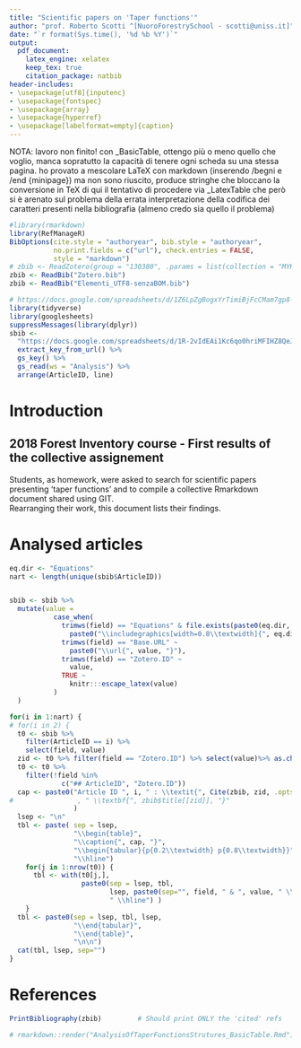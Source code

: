 ```yaml
---
title: "Scientific papers on 'Taper functions'"
author: "prof. Roberto Scotti ^[NuoroForestrySchool - scotti@uniss.it]"
date: "`r format(Sys.time(), '%d %b %Y')`"
output:
  pdf_document:
    latex_engine: xelatex
    keep_tex: true
    citation_package: natbib
header-includes:
- \usepackage[utf8]{inputenc}
- \usepackage{fontspec}
- \usepackage{array}
- \usepackage{hyperref}
- \usepackage[labelformat=empty]{caption}
---
```


NOTA: lavoro non finito!
con _BasicTable, ottengo più o meno quello che voglio, manca sopratutto la capacità di tenere ogni scheda su una stessa pagina.
ho provato a mescolare LaTeX con markdown (inserendo /begni e /end {minipage}) ma non sono riuscito, produce stringhe che bloccano la conversione in TeX
di qui il tentativo di procedere via _LatexTable
che però si è arenato sul problema della errata interpretazione della codifica dei caratteri presenti nella bibliografia (almeno credo sia quello il problema)


```r
#library(rmarkdown)
library(RefManageR)
BibOptions(cite.style = "authoryear", bib.style = "authoryear",
           no.print.fields = c("url"), check.entries = FALSE, 
           style = "markdown")
# zbib <- ReadZotero(group = "130380", .params = list(collection = "MYKE5653"), temp.file = "Zotero.bib", delete.file = F)
zbib <- ReadBib("Zotero.bib")
zbib <- ReadBib("Elementi_UTF8-senzaBOM.bib")


```
   
```r
# https://docs.google.com/spreadsheets/d/1Z6LpZgBogxYrTimiBjFcCMam7gp8-YNeH2sdAiNf8i4/edit#gid=0 
library(tidyverse)
library(googlesheets)
suppressMessages(library(dplyr))
sbib <- 
  "https://docs.google.com/spreadsheets/d/1R-2vIdEAi1Kc6qo0hriMFIHZ8QeJSu-mPJDHJsecLDI/edit#gid=948369352" %>% 
  extract_key_from_url() %>%
  gs_key() %>%
  gs_read(ws = "Analysis") %>%
  arrange(ArticleID, line)

```

# Introduction

## 2018 Forest Inventory course - First results of the collective assignement  

Students, as homework, were asked to search for scientific papers presenting 'taper functions' and to compile a collective Rmarkdown document shared using GIT.  
Rearranging their work, this document lists their findings.  

# Analysed articles
\renewcommand{\arraystretch}{2}

```r

eq.dir <- "Equations"
nart <- length(unique(sbib$ArticleID))


sbib <- sbib %>%
  mutate(value = 
           case_when(
             trimws(field) == "Equations" & file.exists(paste0(eq.dir, "/", value)) ~
               paste0("\\includegraphics[width=0.8\\textwidth]{", eq.dir, "/", value, "}"),
             trimws(field) == "Base.URL" ~
               paste0("\\url{", value, "}"),
             trimws(field) == "Zotero.ID" ~
               value,
             TRUE ~ 
               knitr:::escape_latex(value)
           )
  )

for(i in 1:nart) {
# for(i in 2) {
  t0 <- sbib %>%
    filter(ArticleID == i) %>%
    select(field, value)
  zid <- t0 %>% filter(field == "Zotero.ID") %>% select(value)%>% as.character()
  t0 <- t0 %>%
    filter(!field %in% 
             c("## ArticleID", "Zotero.ID"))
  cap <- paste0("Article ID ", i, " : \\textit{", Cite(zbib, zid, .opts = list(hyperlink = F )), "}\\\\"
#                , " \\textbf{", zbib$title[[zid]], "}"
                )
  lsep <- "\n"
  tbl <- paste( sep = lsep,
                "\\begin{table}",
                "\\caption{", cap, "}",
                "\\begin{tabular}{p{0.2\\textwidth} p{0.8\\textwidth}}",
                "\\hline")
    for(j in 1:nrow(t0)) {
      tbl <- with(t0[j,], 
                  paste0(sep = lsep, tbl,
                         lsep, paste0(sep="", field, " & ", value, " \\\\"), 
                         " \\hline") )
    }
  tbl <- paste0(sep = lsep, tbl, lsep,
                "\\end{tabular}",
                "\\end{table}",
                "\n\n")
  cat(tbl, lsep, sep="")
}

```
\clearpage  

# References
```r
PrintBibliography(zbib)         # Should print ONLY the 'cited' refs

# rmarkdown::render("AnalysisOfTaperFunctionsStrutures_BasicTable.Rmd")
```
